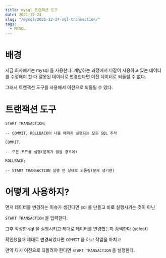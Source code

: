 ```yaml
---
title: mysql 트랜잭션 도구
date: 2021-12-24
slug: "/mysql/2021-12-24-sql-transaction/"
tags:
  - MYSQL
---
```

# 배경

지금 회사에서는 mysql 을 사용한다.
개발하는 과정에서 다같이 사용하고 있는 데이터를 수정해야 할 때
잘못된 데이터로 변경한다면 이전 데이터로 되돌릴 수 없다.

그래서 트랜잭션 도구를 사용해서 이전으로 되돌릴 수 있다.


# 트랜잭션 도구
```
START TRANSACTION;

-- COMMIT, ROLLBACK이 나올 때까지 실행되는 모든 SQL 추적

COMMIT;

-- 모든 코드를 실행(문제가 없을 경우에)

ROLLBACK;

-- START TRANSACTION 실행 전 상태로 되돌림(문제 생기면)
```

# 어떻게 사용하지?

먼저 데이터를 변경하는 이슈가 생긴다면
sql 를 만들고 바로 실행시키는 것이 아닌

`START TRANSACTION` 을 입력한다.

그후 작성한 sql 을 실행시키고
제대로 데이터를 변경했는지 검색한다 (select)

확인했을때 제대로 변경되었다면 `COMMIT` 을 하고 작업을 마치고

만약 다시 이전으로 되돌려야 한다면 `START TRANSACTION` 을 실행한다.


